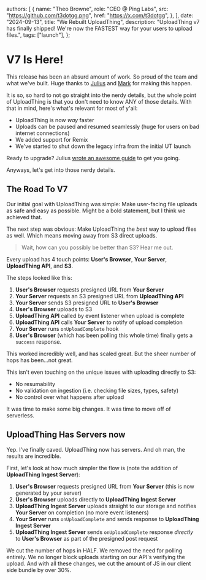 
  authors: [
    {
      name: "Theo Browne",
      role: "CEO @ Ping Labs",
      src: "https://github.com/t3dotgg.png",
      href: "https://x.com/t3dotgg",
    },
  ],
  date: "2024-09-13",
  title: "We Rebuilt UploadThing",
  description:
    "UploadThing v7 has finally shipped! We're now the FASTEST way for your users to upload files.",
  tags: ["launch"],
};



# V7 Is Here!

This release has been an absurd amount of work. So proud of the team and what
we've built. Huge thanks to [Julius](https://x.com/jullerino) and
[Mark](https://twitter.com/r_marked) for making this happen.

It is so, so hard to not go straight into the nerdy details, but the whole point
of UploadThing is that you don't need to know ANY of those details. With that in
mind, here's what's relevant for most of y'all:

- UploadThing is now _way_ faster
- Uploads can be paused and resumed seamlessly (huge for users on bad internet
  connections)
- We added support for Remix
- We've started to shut down the legacy infra from the initial UT launch

Ready to upgrade? Julius
[wrote an awesome guide](https://docs.uploadthing.com/v7) to get you going.

Anyways, let's get into those nerdy details.

## The Road To V7

Our initial goal with UploadThing was simple: Make user-facing file uploads as
safe and easy as possible. Might be a bold statement, but I think we achieved
that.

The next step was obvious: Make UploadThing the _best_ way to upload files as
well. Which means moving away from S3 direct uploads.

> Wait, how can you possibly be better than S3? Hear me out.

Every upload has 4 touch points: **User's Browser**, **Your Server**,
**UploadThing API**, and **S3**.

The steps looked like this:

1. **User's Browser** requests presigned URL from **Your Server**
2. **Your Server** requests an S3 presigned URL from **UploadThing API**
3. **Your Server** sends S3 presigned URL to **User's Browser**
4. **User's Browser** uploads to S3
5. **UploadThing API** called by event listener when upload is complete
6. **UploadThing API** calls **Your Server** to notify of upload completion
7. **Your Server** runs `onUploadComplete` hook
8. **User's Browser** (which has been polling this whole time) finally gets a
   `success` response.

This worked incredibly well, and has scaled great. But the sheer number of hops
has been...not great.

This isn't even touching on the unique issues with uploading directly to S3:

- No resumability
- No validation on ingestion (i.e. checking file sizes, types, safety)
- No control over what happens after upload

It was time to make some big changes. It was time to move off of serverless.

## UploadThing Has Servers now

Yep. I've finally caved. UploadThing now has servers. And oh man, the results
are incredible.

First, let's look at how much simpler the flow is (note the addition of
**UploadThing Ingest Server**):

1. **User's Browser** requests presigned URL from **Your Server** (this is now
   generated by your server)
2. **User's Browser** uploads directly to **UploadThing Ingest Server**
3. **UploadThing Ingest Server** uploads straight to our storage and notifies
   **Your Server** on completion (no more event listeners)
4. **Your Server** runs `onUploadComplete` and sends response to **UploadThing
   Ingest Server**
5. **UploadThing Ingest Server** sends `onUploadComplete` response _directly_ to
   **User's Browser** as part of the presigned post request

We cut the number of hops in HALF. We removed the need for polling entirely. We
no longer block uploads starting on our API's verifying the upload. And with all
these changes, we cut the amount of JS in our client side bundle by over 30%.
